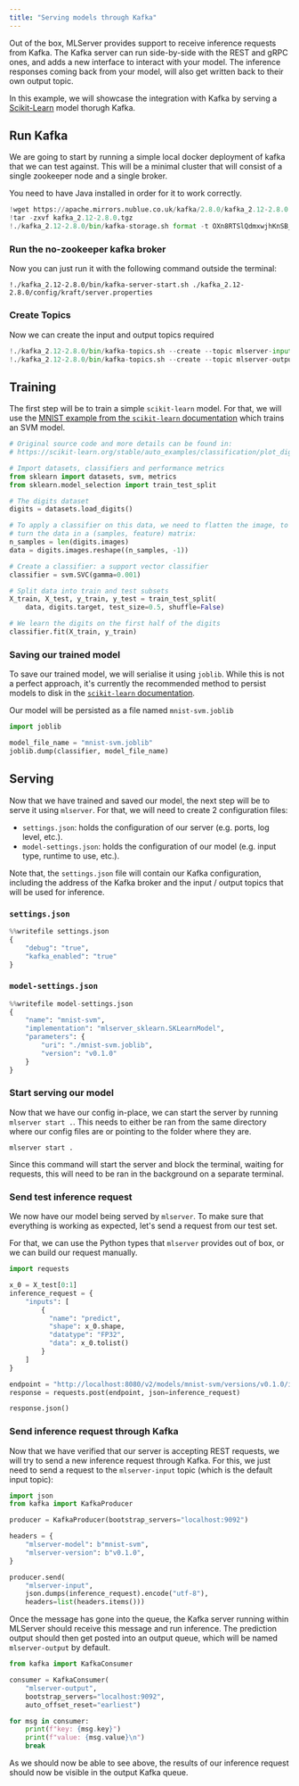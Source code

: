 ```yaml
---
title: "Serving models through Kafka"
---
```


Out of the box, MLServer provides support to receive inference requests from Kafka.
The Kafka server can run side-by-side with the REST and gRPC ones, and adds a new interface to interact with your model.
The inference responses coming back from your model, will also get written back to their own output topic.

In this example, we will showcase the integration with Kafka by serving a [Scikit-Learn](../sklearn/README) model thorugh Kafka.

## Run Kafka

We are going to start by running a simple local docker deployment of kafka that we can test against. This will be a minimal cluster that will consist of a single zookeeper node and a single broker.

You need to have Java installed in order for it to work correctly.


```python
!wget https://apache.mirrors.nublue.co.uk/kafka/2.8.0/kafka_2.12-2.8.0.tgz
!tar -zxvf kafka_2.12-2.8.0.tgz
!./kafka_2.12-2.8.0/bin/kafka-storage.sh format -t OXn8RTSlQdmxwjhKnSB_6A -c ./kafka_2.12-2.8.0/config/kraft/server.properties
```

### Run the no-zookeeper kafka broker

Now you can just run it with the following command outside the terminal:
```
!./kafka_2.12-2.8.0/bin/kafka-server-start.sh ./kafka_2.12-2.8.0/config/kraft/server.properties
```

### Create Topics

Now we can create the input and output topics required


```python
!./kafka_2.12-2.8.0/bin/kafka-topics.sh --create --topic mlserver-input --partitions 1 --replication-factor 1 --bootstrap-server localhost:9092
!./kafka_2.12-2.8.0/bin/kafka-topics.sh --create --topic mlserver-output --partitions 1 --replication-factor 1 --bootstrap-server localhost:9092
```

## Training

The first step will be to train a simple `scikit-learn` model.
For that, we will use the [MNIST example from the `scikit-learn` documentation](https://scikit-learn.org/stable/auto_examples/classification/plot_digits_classification.html) which trains an SVM model.


```python
# Original source code and more details can be found in:
# https://scikit-learn.org/stable/auto_examples/classification/plot_digits_classification.html

# Import datasets, classifiers and performance metrics
from sklearn import datasets, svm, metrics
from sklearn.model_selection import train_test_split

# The digits dataset
digits = datasets.load_digits()

# To apply a classifier on this data, we need to flatten the image, to
# turn the data in a (samples, feature) matrix:
n_samples = len(digits.images)
data = digits.images.reshape((n_samples, -1))

# Create a classifier: a support vector classifier
classifier = svm.SVC(gamma=0.001)

# Split data into train and test subsets
X_train, X_test, y_train, y_test = train_test_split(
    data, digits.target, test_size=0.5, shuffle=False)

# We learn the digits on the first half of the digits
classifier.fit(X_train, y_train)
```

### Saving our trained model

To save our trained model, we will serialise it using `joblib`.
While this is not a perfect approach, it's currently the recommended method to persist models to disk in the [`scikit-learn` documentation](https://scikit-learn.org/stable/modules/model_persistence.html).

Our model will be persisted as a file named `mnist-svm.joblib`


```python
import joblib

model_file_name = "mnist-svm.joblib"
joblib.dump(classifier, model_file_name)
```

## Serving

Now that we have trained and saved our model, the next step will be to serve it using `mlserver`. 
For that, we will need to create 2 configuration files: 

- `settings.json`: holds the configuration of our server (e.g. ports, log level, etc.).
- `model-settings.json`: holds the configuration of our model (e.g. input type, runtime to use, etc.).

Note that, the `settings.json` file will contain our Kafka configuration, including the address of the Kafka broker and the input / output topics that will be used for inference.

### `settings.json`


```python
%%writefile settings.json
{
    "debug": "true",
    "kafka_enabled": "true"
}
```

### `model-settings.json`


```python
%%writefile model-settings.json
{
    "name": "mnist-svm",
    "implementation": "mlserver_sklearn.SKLearnModel",
    "parameters": {
        "uri": "./mnist-svm.joblib",
        "version": "v0.1.0"
    }
}
```

### Start serving our model

Now that we have our config in-place, we can start the server by running `mlserver start .`. This needs to either be ran from the same directory where our config files are or pointing to the folder where they are.

```shell
mlserver start .
```

Since this command will start the server and block the terminal, waiting for requests, this will need to be ran in the background on a separate terminal.

### Send test inference request

We now have our model being served by `mlserver`.
To make sure that everything is working as expected, let's send a request from our test set.

For that, we can use the Python types that `mlserver` provides out of box, or we can build our request manually.


```python
import requests

x_0 = X_test[0:1]
inference_request = {
    "inputs": [
        {
          "name": "predict",
          "shape": x_0.shape,
          "datatype": "FP32",
          "data": x_0.tolist()
        }
    ]
}

endpoint = "http://localhost:8080/v2/models/mnist-svm/versions/v0.1.0/infer"
response = requests.post(endpoint, json=inference_request)

response.json()
```

### Send inference request through Kafka

Now that we have verified that our server is accepting REST requests, we will try to send a new inference request through Kafka.
For this, we just need to send a request to the `mlserver-input` topic (which is the default input topic):


```python
import json
from kafka import KafkaProducer

producer = KafkaProducer(bootstrap_servers="localhost:9092")

headers = {
    "mlserver-model": b"mnist-svm",
    "mlserver-version": b"v0.1.0",
}

producer.send(
    "mlserver-input",
    json.dumps(inference_request).encode("utf-8"),
    headers=list(headers.items()))
```

Once the message has gone into the queue, the Kafka server running within MLServer should receive this message and run inference.
The prediction output should then get posted into an output queue, which will be named `mlserver-output` by default.


```python
from kafka import KafkaConsumer

consumer = KafkaConsumer(
    "mlserver-output",
    bootstrap_servers="localhost:9092",
    auto_offset_reset="earliest")

for msg in consumer:
    print(f"key: {msg.key}")
    print(f"value: {msg.value}\n")
    break
```

As we should now be able to see above, the results of our inference request should now be visible in the output Kafka queue.


```python

```

